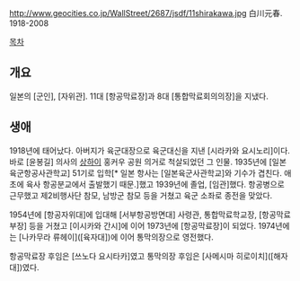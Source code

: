 http://www.geocities.co.jp/WallStreet/2687/jsdf/11shirakawa.jpg
白川元春. 1918-2008

[[목차]]
== 개요 ==
일본의 [군인], [자위관]. 11대 [항공막료장]과 8대 [통합막료회의의장]을 지냈다.
== 생애 ==
1918년에 태어났다. 아버지가 육군대장으로 육군대신을 지낸 [시라카와 요시노리]이다. 바로 [윤봉길] 의사의 [[상하이]] 홍커우 공원 의거로 척살되었던 그 인물. 1935년에 [일본육군항공사관학교] 51기로 입학[* 일본 항사는 [일본육군사관학교]와 기수가 겹친다. 애초에 육사 항공분교에서 출발했기 때문.]했고 1939년에 졸업, [임관]했다. 항공병으로 근무했고 제2비행사단 참모, 남방군 참모 등을 거쳤고 육군 소좌로 종전을 맞았다.

1954년에 [항공자위대]에 입대해 [서부항공방면대] 사령관, 통합막료학교장, [항공막료부장] 등을 거쳤고 [이시카와 간시]에 이어 1973년에 [항공막료장]이 되었다. 1974년에는 [나카무라 류헤이]([육자대])에 이어 통막의장으로 영전했다.

항공막료장 후임은 [쓰노다 요시타카]였고 통막의장 후임은 [사메시마 히로이치]([해자대])였다.
